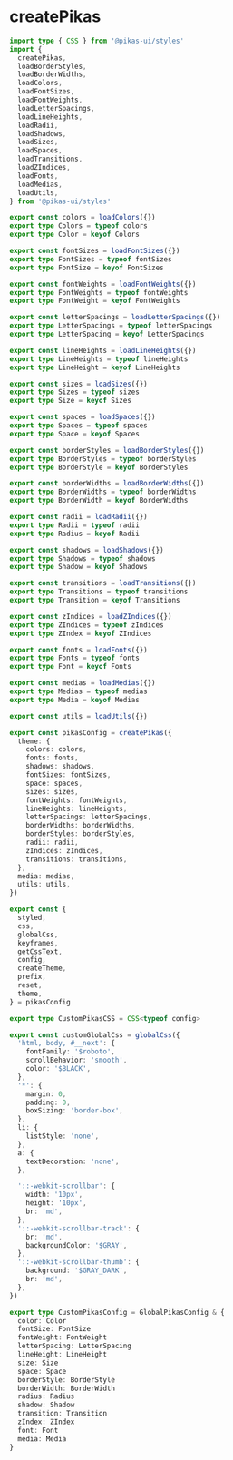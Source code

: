 
<NextSeo title="createPikas" />

# createPikas

```ts
import type { CSS } from '@pikas-ui/styles'
import {
  createPikas,
  loadBorderStyles,
  loadBorderWidths,
  loadColors,
  loadFontSizes,
  loadFontWeights,
  loadLetterSpacings,
  loadLineHeights,
  loadRadii,
  loadShadows,
  loadSizes,
  loadSpaces,
  loadTransitions,
  loadZIndices,
  loadFonts,
  loadMedias,
  loadUtils,
} from '@pikas-ui/styles'

export const colors = loadColors({})
export type Colors = typeof colors
export type Color = keyof Colors

export const fontSizes = loadFontSizes({})
export type FontSizes = typeof fontSizes
export type FontSize = keyof FontSizes

export const fontWeights = loadFontWeights({})
export type FontWeights = typeof fontWeights
export type FontWeight = keyof FontWeights

export const letterSpacings = loadLetterSpacings({})
export type LetterSpacings = typeof letterSpacings
export type LetterSpacing = keyof LetterSpacings

export const lineHeights = loadLineHeights({})
export type LineHeights = typeof lineHeights
export type LineHeight = keyof LineHeights

export const sizes = loadSizes({})
export type Sizes = typeof sizes
export type Size = keyof Sizes

export const spaces = loadSpaces({})
export type Spaces = typeof spaces
export type Space = keyof Spaces

export const borderStyles = loadBorderStyles({})
export type BorderStyles = typeof borderStyles
export type BorderStyle = keyof BorderStyles

export const borderWidths = loadBorderWidths({})
export type BorderWidths = typeof borderWidths
export type BorderWidth = keyof BorderWidths

export const radii = loadRadii({})
export type Radii = typeof radii
export type Radius = keyof Radii

export const shadows = loadShadows({})
export type Shadows = typeof shadows
export type Shadow = keyof Shadows

export const transitions = loadTransitions({})
export type Transitions = typeof transitions
export type Transition = keyof Transitions

export const zIndices = loadZIndices({})
export type ZIndices = typeof zIndices
export type ZIndex = keyof ZIndices

export const fonts = loadFonts({})
export type Fonts = typeof fonts
export type Font = keyof Fonts

export const medias = loadMedias({})
export type Medias = typeof medias
export type Media = keyof Medias

export const utils = loadUtils({})

export const pikasConfig = createPikas({
  theme: {
    colors: colors,
    fonts: fonts,
    shadows: shadows,
    fontSizes: fontSizes,
    space: spaces,
    sizes: sizes,
    fontWeights: fontWeights,
    lineHeights: lineHeights,
    letterSpacings: letterSpacings,
    borderWidths: borderWidths,
    borderStyles: borderStyles,
    radii: radii,
    zIndices: zIndices,
    transitions: transitions,
  },
  media: medias,
  utils: utils,
})

export const {
  styled,
  css,
  globalCss,
  keyframes,
  getCssText,
  config,
  createTheme,
  prefix,
  reset,
  theme,
} = pikasConfig

export type CustomPikasCSS = CSS<typeof config>

export const customGlobalCss = globalCss({
  'html, body, #__next': {
    fontFamily: '$roboto',
    scrollBehavior: 'smooth',
    color: '$BLACK',
  },
  '*': {
    margin: 0,
    padding: 0,
    boxSizing: 'border-box',
  },
  li: {
    listStyle: 'none',
  },
  a: {
    textDecoration: 'none',
  },

  '::-webkit-scrollbar': {
    width: '10px',
    height: '10px',
    br: 'md',
  },
  '::-webkit-scrollbar-track': {
    br: 'md',
    backgroundColor: '$GRAY',
  },
  '::-webkit-scrollbar-thumb': {
    background: '$GRAY_DARK',
    br: 'md',
  },
})

export type CustomPikasConfig = GlobalPikasConfig & {
  color: Color
  fontSize: FontSize
  fontWeight: FontWeight
  letterSpacing: LetterSpacing
  lineHeight: LineHeight
  size: Size
  space: Space
  borderStyle: BorderStyle
  borderWidth: BorderWidth
  radius: Radius
  shadow: Shadow
  transition: Transition
  zIndex: ZIndex
  font: Font
  media: Media
}
```
